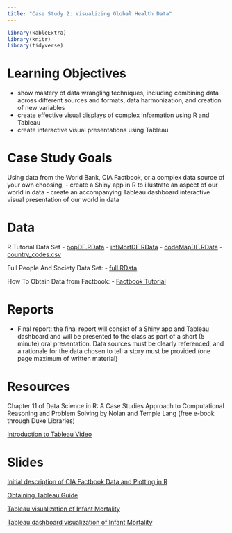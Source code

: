 ```yaml
---
title: "Case Study 2: Visualizing Global Health Data"
---
```


```r
library(kableExtra)
library(knitr)
library(tidyverse)
```


# Learning Objectives

- show mastery of data wrangling techniques, including combining data across different sources and formats, data harmonization, and creation of new variables 
- create effective visual displays of complex information using R and Tableau
- create interactive visual presentations using Tableau

# Case Study Goals
Using data from the World Bank, CIA Factbook, or a complex data source of your own choosing, 
- create a Shiny app in R to illustrate an aspect of our world in data
- create an accompanying Tableau dashboard interactive visual presentation of our world in data

# Data 

R Tutorial Data Set
- [popDF.RData](decks/data/popDF.RData)
- [infMortDF.RData](decks/data/infMortDF.RData)
- [codeMapDF.RData](decks/data/codeMapDF.RData)
- [country_codes.csv](decks/data/country_codes.csv)

Full People And Society Data Set:
- [full.RData](decks/data/full.RData)

How To Obtain Data from Factbook:
- [Factbook Tutorial](decks/data/data_file_2014.html)


# Reports

- Final report: the final report will consist of a Shiny app and Tableau dashboard and will be presented to the class as part of a short (5 minute) oral presentation. Data sources must be clearly referenced, and a rationale for the data chosen to tell a story must be provided (one page maximum of written material)

# Resources

Chapter 11 of Data Science in R: A Case Studies Approach to Computational Reasoning and Problem Solving by Nolan and Temple Lang (free e-book through Duke Libraries)

[Introduction to Tableau Video](http://library.capture.duke.edu/Panopto/Pages/Viewer.aspx?id=05708679-00e5-45c3-bb31-fd3724cd8009)


# Slides


[Initial description of CIA Factbook Data and Plotting in R](decks/cs02_1_deck.html)

[Obtaining Tableau Guide](decks/cs02_2_deck.html)

[Tableau visualization of Infant Mortality](decks/cs02_3_deck.html)

[Tableau dashboard visualization of Infant Mortality](decks/cs02_4_deck.html)



